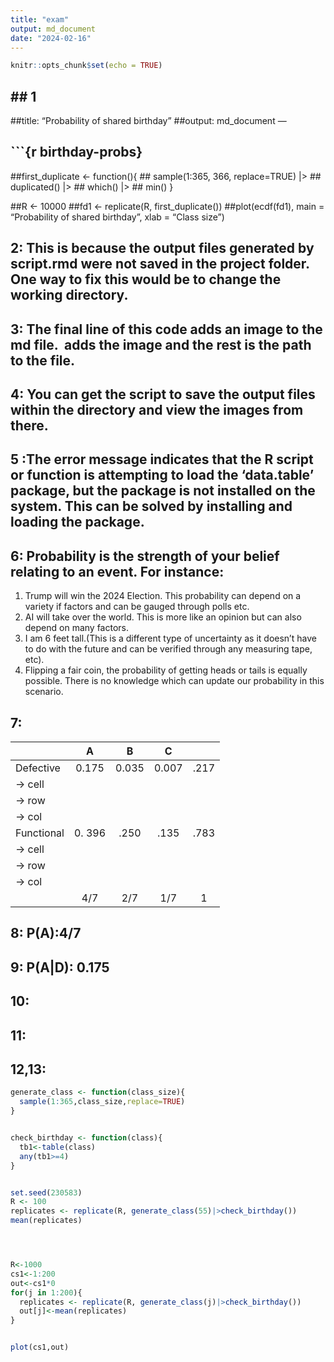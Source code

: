 ```yaml
---
title: "exam"
output: md_document
date: "2024-02-16"
---
```


```r
knitr::opts_chunk$set(echo = TRUE)
```

## 1
---
##title: "Probability of shared birthday"
##output: md_document
---

## ```{r birthday-probs}
##first_duplicate <- function(){
##    sample(1:365, 366, replace=TRUE) |>
##    duplicated() |>
##    which() |>
##    min()
}

##R <- 10000
##fd1 <- replicate(R, first_duplicate())
##plot(ecdf(fd1), main = "Probability of shared birthday", xlab = "Class size")



## 2: This is because the output files generated by script.rmd were not saved in the project folder. One way to fix this would be to change the working directory.

## 3: The final line of this code adds an image to the md file. ![]() adds the image and the rest is the path to the file. 

## 4: You can get the script to save the output files within the directory and view the images from there.

## 5 :The error message indicates that the R script or function is attempting to load the 'data.table' package, but the package is not installed on the system. This can be solved by installing and loading the package.

## 6: Probability is the strength of your belief relating to an event. For instance:
1. Trump will win the 2024 Election. This probability can depend on a variety if factors and can be gauged through polls etc.
2. AI will take over the world. This is more like an opinion but can also depend on many factors.
3. I am 6 feet tall.(This is a different type of uncertainty as it doesn't have to do with the future and can be verified through any measuring tape, etc). 
4. Flipping a fair coin, the probability of getting heads or tails is equally possible. There is no knowledge which can update our probability in this scenario.

## 7: 
|            |  A  |  B  |  C  |     |
|:-----------|:---:|:---:|:---:|:---:|
| Defective  |   0.175  | 0.035    |   0.007 |  .217   |
| → cell     |     |     |     |     |
| → row      |     |     |     |     |
| → col      |     |     |     |     |
| Functional |  0. 396  |   .250  |  .135   | .783    |
| → cell     |     |     |     |     |
| → row      |     |     |     |     |
| → col      |     |     |     |     |
|            |  4/7   |  2/7   |  1/7   |   1  |

## 8: P(A):4/7

## 9: P(A|D): 0.175

## 10: 

## 11: 

## 12,13: 
```r
generate_class <- function(class_size){
  sample(1:365,class_size,replace=TRUE)
}


check_birthday <- function(class){
  tb1<-table(class)
  any(tb1>=4)
}


set.seed(230583)
R <- 100
replicates <- replicate(R, generate_class(55)|>check_birthday())
mean(replicates)




R<-1000
cs1<-1:200
out<-cs1*0
for(j in 1:200){
  replicates <- replicate(R, generate_class(j)|>check_birthday())
  out[j]<-mean(replicates)
}


plot(cs1,out)
```
